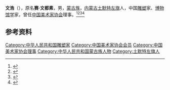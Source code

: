 '''文浩'''（{{bd|1927年||1994年|}}），原名'''赛·文都素'''，男，[[蒙古族|蒙古族]]，[[内蒙古|内蒙古]][[土默特左旗|土默特左旗]]人，中国[[雕塑|雕塑]]家、[[博物馆学|博物馆学]]家，曾任[[中国美术家协会|中国美术家协会]]理事。<ref>{{Cite book|title=20世纪中华人物名字号辞典|author=周家珍编著|publisher=法律出版社|year=2000|isbn=9787503628320|location=北京|pages=}}</ref><ref>{{Cite book|title=中国近现代人物别名词典|author=徐为民编|publisher=沈阳出版社|year=1993|isbn=|location=沈阳|pages=}}</ref><ref>{{Cite book|title=中国当代艺术界名人录|author=中国名人研究院编; 异天, 戈德主编|publisher=社会科学文献出版社|year=1993|isbn=|location=北京|pages=}}</ref><ref>{{Cite book|title=中国当代文艺名人辞典|author=谷向阳, 王庆新主编|publisher=学苑出版社|year=1994|isbn=|location=北京|pages=}}</ref>

== 参考资料 ==
{{reflist}}

{{中华人民共和国人物小作品}}
{{Navboxes 
| title  = 文浩在[[中国美术家协会|中国美术家协会]]的职务
| list1  =
{{中国美术家协会第三届理事会}}
{{中国美术家协会第四届理事会}}
}}

{{Authority control}}
{{DEFAULTSORT:W}}
[[Category:中华人民共和国雕塑家|Category:中华人民共和国雕塑家]]
[[Category:中国美术家协会会员|Category:中国美术家协会会员]]
[[Category:中国美术家协会理事|Category:中国美术家协会理事]]
[[Category:中华人民共和国蒙古族人物|Category:中华人民共和国蒙古族人物]]
[[Category:土默特左旗人|Category:土默特左旗人]]